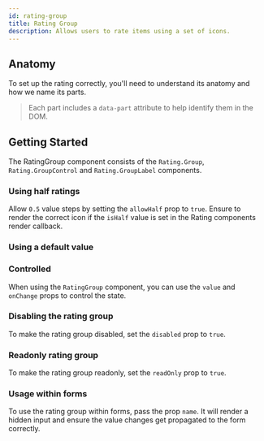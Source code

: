 ```yaml
---
id: rating-group
title: Rating Group
description: Allows users to rate items using a set of icons.
---
```



<ComponentPreview />

## Anatomy

To set up the rating correctly, you'll need to understand its anatomy and how we
name its parts.

> Each part includes a `data-part` attribute to help identify them in the DOM.

<Anatomy id="rating-group" />

## Getting Started

The RatingGroup component consists of the `Rating.Group`, `Rating.GroupControl`
and `Rating.GroupLabel` components.

<Story id="Basic" />

### Using half ratings

Allow `0.5` value steps by setting the `allowHalf` prop to `true`. Ensure to
render the correct icon if the `isHalf` value is set in the Rating components
render callback.

<Story id="HalfRatings" />

### Using a default value

<Story id="InitialValue" />

### Controlled

When using the `RatingGroup` component, you can use the `value` and `onChange`
props to control the state.

<Story id="Controlled" />

### Disabling the rating group

To make the rating group disabled, set the `disabled` prop to `true`.

<Story id="Disabled" />

### Readonly rating group

To make the rating group readonly, set the `readOnly` prop to `true`.

<Story id="ReadOnly" />

### Usage within forms

To use the rating group within forms, pass the prop `name`. It will render a
hidden input and ensure the value changes get propagated to the form correctly.

<Story id="FormUsage" />
